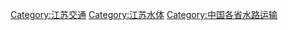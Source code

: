 [[Category:江苏交通|Category:江苏交通]]
[[Category:江苏水体|Category:江苏水体]]
[[Category:中国各省水路运输|Category:中国各省水路运输]]